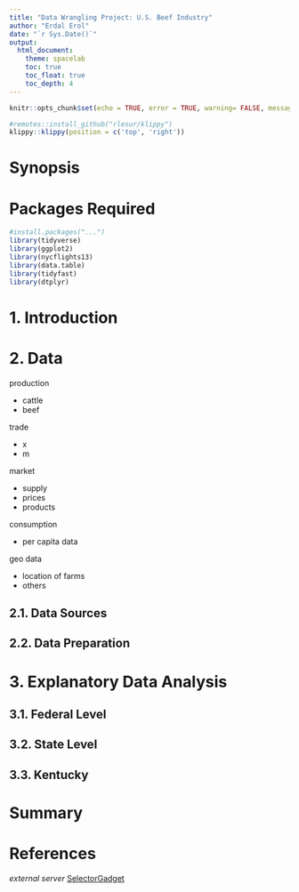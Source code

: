 ```yaml
---
title: "Data Wrangling Project: U.S. Beef Industry"
author: "Erdal Erol"
date: "`r Sys.Date()`"
output: 
  html_document:
    theme: spacelab
    toc: true
    toc_float: true
    toc_depth: 4
---
```


```r
knitr::opts_chunk$set(echo = TRUE, error = TRUE, warning= FALSE, message = FALSE)
```

```r
#remotes::install_github("rlesur/klippy")
klippy::klippy(position = c('top', 'right'))
```

# Synopsis

# Packages Required

```r
#install.packages("...")
library(tidyverse)
library(ggplot2)
library(nycflights13)
library(data.table)
library(tidyfast)
library(dtplyr)
```

# 1. Introduction

# 2. Data

production

* cattle
* beef 

trade

* x
* m

market

* supply
* prices
* products

consumption

* per capita data

geo data

* location of farms
* others


## 2.1. Data Sources
## 2.2. Data Preparation

# 3. Explanatory Data Analysis
## 3.1. Federal Level

## 3.2. State Level

## 3.3. Kentucky


# Summary

# References


 *external server*
<a href="https://selectorgadget.com/" target="_blank">SelectorGadget</a>



